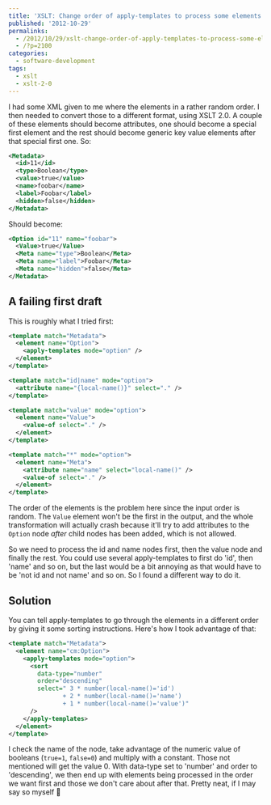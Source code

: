 ---
title: 'XSLT: Change order of apply-templates to process some elements before others'
published: '2012-10-29'
permalinks:
  - /2012/10/29/xslt-change-order-of-apply-templates-to-process-some-elements-before-others/
  - /?p=2100
categories:
  - software-development
tags:
  - xslt
  - xslt-2-0
---

I had some XML given to me where the elements in a rather random order. I then needed to convert those to a different format, using XSLT 2.0. A couple of these elements should become attributes, one should become a special first element and the rest should become generic key value elements after that special first one. So:

```xml
<Metadata>
  <id>11</id>
  <type>Boolean</type>
  <value>true</value>
  <name>foobar</name>
  <label>Foobar</label>
  <hidden>false</hidden>
</Metadata>
```

Should become:

```xml
<Option id="11" name="foobar">
  <Value>true</Value>
  <Meta name="type">Boolean</Meta>
  <Meta name="label">Foobar</Meta>
  <Meta name="hidden">false</Meta>
</Metadata>
```

## A failing first draft

This is roughly what I tried first:

```xml
<template match="Metadata">
  <element name="Option">
    <apply-templates mode="option" />
  </element>
</template>

<template match="id|name" mode="option">
  <attribute name="{local-name()}" select="." />
</template>

<template match="value" mode="option">
  <element name="Value">
    <value-of select="." />
  </element>
</template>

<template match="*" mode="option">
  <element name="Meta">
    <attribute name="name" select="local-name()" />
    <value-of select="." />
  </element>
</template>
```

The order of the elements is the problem here since the input order is random. The `Value` element won't be the first in the output, and the whole transformation will actually crash because it'll try to add attributes to the `Option` node _after_ child nodes has been added, which is not allowed.

So we need to process the id and name nodes first, then the value node and finally the rest. You could use several apply-templates to first do 'id', then 'name' and so on, but the last would be a bit annoying as that would have to be 'not id and not name' and so on. So I found a different way to do it.

## Solution

You can tell apply-templates to go through the elements in a different order by giving it some sorting instructions. Here's how I took advantage of that:

```xml
<template match="Metadata">
  <element name="cm:Option">
    <apply-templates mode="option">
      <sort
        data-type="number"
        order="descending"
        select=" 3 * number(local-name()='id')
               + 2 * number(local-name()='name')
               + 1 * number(local-name()='value')"
      />
    </apply-templates>
  </element>
</template>
```

I check the name of the node, take advantage of the numeric value of booleans (`true=1`, `false=0`) and multiply with a constant. Those not mentioned will get the value 0. With data-type set to 'number' and order to 'descending', we then end up with elements being processed in the order we want first and those we don't care about after that. Pretty neat, if I may say so myself 🙂
